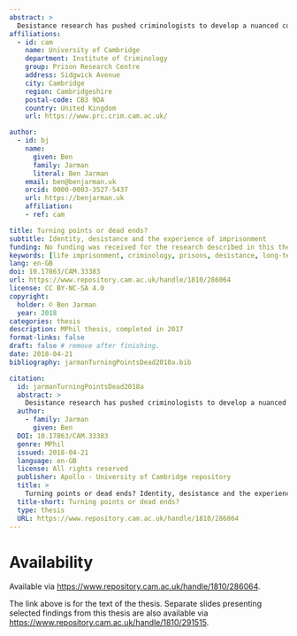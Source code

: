 ```yaml
---
abstract: >
  Desistance research has pushed criminologists to develop a nuanced conceptual account of criminal identity and human agency. However, these tools have mostly not been used to consider identity changes among long-sentenced prisoners, despite the growing preponderance of long-term imprisonment in England and Wales. As a result of this, desistance theory has not been used to evaluate the administration of indeterminate sentences, meaning that practitioners may be missing out on some of the insights that it can generate. This qualitative study begins to fill that gap, using a phenomenological analysis of eighteen in-depth semi-structured interviews with life- sentenced prisoners at a single prison in England, all of whom had been convicted of murder. It argues that most eventually attempt conscious projects of personal change during imprisonment; second, that many frame change in terms which are not consistent with the official discourses of risk reduction (which govern their progression through the sentence); and third, that how they themselves conceive and pursue personal change is affected by their position in the sentence and the life course, and also by the specific nature and circumstances of their index offences. The analysis classifies four different styles of agency found in the sample: ‘defensive’ and ‘fractured’ agents were unwilling or unable to accept responsibility for the offence, and were consequently in penal ‘dead ends’; while ‘corrective’ and ‘redemptive’ agents had encountered ‘turning points’, in that they accepted responsibility, albeit in different ways. The analysis describes each group’s characteristic ways of describing the offence and their part in it. It also describes their attitudes to prison social life in general, and to rehabilitative intervention in particular. The study as a whole suggests that much of the personal change which lifers themselves frame as significant happens outside rehabilitative interventions, and may be invisible to key prison staff. This raises important questions about whether prisons and prisoners think about rehabilitation in the same way, with consequences for the legitimacy of penal power.
affiliations:
  - id: cam
    name: University of Cambridge
    department: Institute of Criminology
    group: Prison Research Centre
    address: Sidgwick Avenue
    city: Cambridge
    region: Cambridgeshire
    postal-code: CB3 9DA
    country: United Kingdom
    url: https://www.prc.crim.cam.ac.uk/

author:
  - id: bj
    name:
      given: Ben
      family: Jarman
      literal: Ben Jarman
    email: ben@benjarman.uk
    orcid: 0000-0003-3527-5437
    url: https://benjarman.uk
    affiliation:
    - ref: cam

title: Turning points or dead ends?
subtitle: Identity, desistance and the experience of imprisonment
funding: No funding was received for the research described in this thesis.
keywords: [life imprisonment, criminology, prisons, desistance, long-term imprisonment, risk needs responsivity, indeterminate imprisonment, england and wales, risk reduction, human agency]
lang: en-GB
doi: 10.17863/CAM.33383
url: https://www.repository.cam.ac.uk/handle/1810/286064
license: CC BY-NC-SA 4.0
copyright:
  holder: © Ben Jarman
  year: 2018
categories: thesis
description: MPhil thesis, completed in 2017
format-links: false
draft: false # remove after finishing.
date: 2018-04-21
bibliography: jarmanTurningPointsDead2018a.bib

citation:
  id: jarmanTurningPointsDead2018a
  abstract: >
    Desistance research has pushed criminologists to develop a nuanced conceptual account of criminal identity and human agency. However, these tools have mostly not been used to consider identity changes among long-sentenced prisoners, despite the growing preponderance of long-term imprisonment in England and Wales. As a result of this, desistance theory has not been used to evaluate the administration of indeterminate sentences, meaning that practitioners may be missing out on some of the insights that it can generate. This qualitative study begins to fill that gap, using a phenomenological analysis of eighteen in-depth semi-structured interviews with life- sentenced prisoners at a single prison in England, all of whom had been convicted of murder. It argues that most eventually attempt conscious projects of personal change during imprisonment; second, that many frame change in terms which are not consistent with the official discourses of risk reduction (which govern their progression through the sentence); and third, that how they themselves conceive and pursue personal change is affected by their position in the sentence and the life course, and also by the specific nature and circumstances of their index offences. The analysis classifies four different styles of agency found in the sample: ‘defensive’ and ‘fractured’ agents were unwilling or unable to accept responsibility for the offence, and were consequently in penal ‘dead ends’; while ‘corrective’ and ‘redemptive’ agents had encountered ‘turning points’, in that they accepted responsibility, albeit in different ways. The analysis describes each group’s characteristic ways of describing the offence and their part in it. It also describes their attitudes to prison social life in general, and to rehabilitative intervention in particular. The study as a whole suggests that much of the personal change which lifers themselves frame as significant happens outside rehabilitative interventions, and may be invisible to key prison staff. This raises important questions about whether prisons and prisoners think about rehabilitation in the same way, with consequences for the legitimacy of penal power.
  author:
    - family: Jarman
      given: Ben
  DOI: 10.17863/CAM.33383
  genre: MPhil
  issued: 2018-04-21
  language: en-GB
  license: All rights reserved
  publisher: Apollo - University of Cambridge repository
  title: >
    Turning points or dead ends? Identity, desistance and the experience of imprisonment
  title-short: Turning points or dead ends?
  type: thesis
  URL: https://www.repository.cam.ac.uk/handle/1810/286064
---
```


# Availability

Available via <https://www.repository.cam.ac.uk/handle/1810/286064>.

::: {.callout-note}
The link above is for the text of the thesis. Separate slides presenting selected findings from this thesis are also available via <https://www.repository.cam.ac.uk/handle/1810/291515>.
:::
